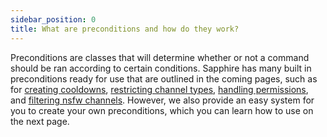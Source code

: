 ```yaml
---
sidebar_position: 0
title: What are preconditions and how do they work?
---
```


Preconditions are classes that will determine whether or not a command should be ran according to certain conditions.
Sapphire has many built in preconditions ready for use that are outlined in the coming pages, such as for [creating
cooldowns][creating-cooldowns], [restricting channel types][restricting-channel-types], [handling
permissions][handling-permissions], and [filtering nsfw channels][nsfw-filter]. However, we also provide an easy system
for you to create your own preconditions, which you can learn how to use on the next page.

[creating-cooldowns]: ./command-cooldown
[restricting-channel-types]: ./channel-types
[handling-permissions]: ./handling-permissions
[nsfw-filter]: ./nsfw-filter
